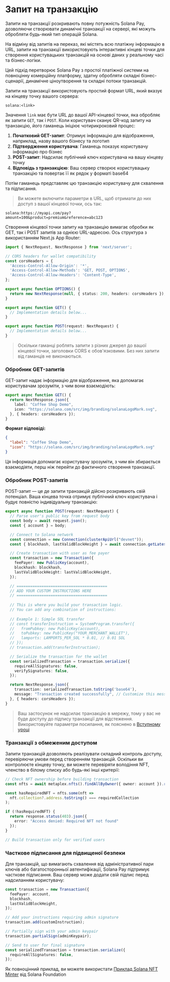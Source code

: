 
# Запит на транзакцію

Запити на транзакції розкривають повну потужність Solana Pay, дозволяючи створювати динамічні транзакції на сервері, які можуть обробляти будь-який тип операцій Solana.

На відміну від запитів на переказ, які містять всю платіжну інформацію в URL, запити на транзакції використовують інтерактивні кінцеві точки для створення користувацьких транзакцій на основі даних у реальному часі та бізнес-логіки.

Цей підхід перетворює Solana Pay з простої платіжної системи на повноцінну комерційну платформу, здатну обробляти складні бізнес-сценарії, динамічне ціноутворення та складні потоки транзакцій.

<ArticleSection name="Як працюють запити на транзакції" id="how-it-works" level="h2" />

Запити на транзакції використовують простий формат URL, який вказує на кінцеву точку вашого сервера:

```
solana:<link>
```

Значення `link` має бути URL до вашої API-кінцевої точки, яка обробляє як запити `GET`, так і `POST`. Коли користувач сканує QR-код запиту на транзакцію, його гаманець ініціює чотирикроковий процес:
1. **Початковий GET-запит**: Отримує інформацію для відображення, наприклад, назву вашого бізнесу та логотип
2. **Підтвердження користувача**: Гаманець показує користувачу інформацію про бізнес
3. **POST-запит**: Надсилає публічний ключ користувача на вашу кінцеву точку
4. **Відповідь з транзакцією**: Ваш сервер створює користувацьку транзакцію та повертає її як рядок у форматі base64

Потім гаманець представляє цю транзакцію користувачу для схвалення та підписання.

> Ви можете включити параметри в URL, щоб отримати до них доступ з вашої кінцевої точки, ось так:

```
solana:https://myapi.com/pay?amount=100&product=premium&reference=abc123
```

<ArticleSection name="Створення API-кінцевої точки" id="api-endpoint" level="h2" />

Створення кінцевої точки запиту на транзакцію вимагає обробки як GET, так і POST запитів за однією URL-адресою. Ось структура з використанням Next.js App Router:

```ts
import { NextRequest, NextResponse } from 'next/server';

// CORS headers for wallet compatibility
const corsHeaders = {
  'Access-Control-Allow-Origin': '*',
  'Access-Control-Allow-Methods': 'GET, POST, OPTIONS',
  'Access-Control-Allow-Headers': 'Content-Type',
};

export async function OPTIONS() {
  return new NextResponse(null, { status: 200, headers: corsHeaders });
}

export async function GET() {
  // Implementation details below...
}

export async function POST(request: NextRequest) {
  // Implementation details below...
}
```

> Оскільки гаманці роблять запити з різних джерел до вашої кінцевої точки, заголовки CORS є обов'язковими. Без них запити від гаманців не виконаються.

### Обробник GET-запитів

GET-запит надає інформацію для відображення, яка допомагає користувачам зрозуміти, з чим вони взаємодіють:

```ts
export async function GET() {
  return NextResponse.json({
    label: "Coffee Shop Demo",
    icon: "https://solana.com/src/img/branding/solanaLogoMark.svg",
  }, { headers: corsHeaders });
}
```

**Формат відповіді:**

```json
{
  "label": "Coffee Shop Demo",
  "icon": "https://solana.com/src/img/branding/solanaLogoMark.svg"
}
```

Ця інформація допомагає користувачу зрозуміти, з чим він збирається взаємодіяти, перш ніж перейти до фактичного створення транзакції.

### Обробник POST-запитів

POST-запит — це де запити транзакцій дійсно розкривають свій потенціал. Ваша кінцева точка отримує публічний ключ користувача і будує повністю індивідуальну транзакцію:

```ts
export async function POST(request: NextRequest) {
  // Parse user's public key from request body
  const body = await request.json();
  const { account } = body;

  // Connect to Solana network
  const connection = new Connection(clusterApiUrl("devnet"));
  const { blockhash, lastValidBlockHeight } = await connection.getLatestBlockhash();

  // Create transaction with user as fee payer
  const transaction = new Transaction({
    feePayer: new PublicKey(account),
    blockhash: blockhash,
    lastValidBlockHeight: lastValidBlockHeight,
  });

  // ========================================
  // ADD YOUR CUSTOM INSTRUCTIONS HERE
  // ========================================
  
  // This is where you build your transaction logic.
  // You can add any combination of instructions:
  
  // Example 1: Simple SOL transfer
  // const transferInstruction = SystemProgram.transfer({
  //   fromPubkey: new PublicKey(account),
  //   toPubkey: new PublicKey("YOUR_MERCHANT_WALLET"),
  //   lamports: LAMPORTS_PER_SOL * 0.01, // 0.01 SOL
  // });
  // transaction.add(transferInstruction);

  // Serialize the transaction for the wallet
  const serializedTransaction = transaction.serialize({
    requireAllSignatures: false,
    verifySignatures: false,
  });

  return NextResponse.json({
    transaction: serializedTransaction.toString('base64'),
    message: "Transaction created successfully", // Customize this message
  }, { headers: corsHeaders });
}
```

> Ваш застосунок не надсилає транзакцію в мережу, тому у вас не буде доступу до підпису транзакції для відстеження. Використовуйте параметри посилання, як пояснено в [Вступному уроці](/uk/courses/solana-pay/introduction#reference)

<ArticleSection name="Advanced Capabilities" id="advanced-capabilities" level="h2" />

### Транзакції з обмеженим доступом

Запити транзакцій дозволяють реалізувати складний контроль доступу, перевіряючи умови перед створенням транзакцій. Оскільки ви контролюєте кінцеву точку, ви можете перевіряти володіння NFT, членство в білому списку або будь-які інші критерії:

```ts
// Check NFT ownership before building transaction
const nfts = await metaplex.nfts().findAllByOwner({ owner: account }).run(); 

const hasRequiredNFT = nfts.some(nft => 
  nft.collection?.address.toString() === requiredCollection
);

if (!hasRequiredNFT) {
  return response.status(403).json({ 
    error: "Access denied: Required NFT not found" 
  });
}

// Build transaction only for verified users
```

### Часткове підписання для підвищеної безпеки

Для транзакцій, що вимагають схвалення від адміністративної пари ключів або багатосторонньої автентифікації, Solana Pay підтримує часткове підписання. Ваш сервер може додати свій підпис перед надсиланням користувачу:

```ts
const transaction = new Transaction({
  feePayer: account,
  blockhash,
  lastValidBlockHeight,
});

// Add your instructions requiring admin signature
transaction.add(customInstruction);

// Partially sign with your admin keypair
transaction.partialSign(adminKeypair);

// Send to user for final signature
const serializedTransaction = transaction.serialize({
  requireAllSignatures: false,
});
```

<ArticleSection name="Example" id="example" level="h2" />

Як повноцінний приклад, ви можете використати [Приклад Solana NFT Minter](https://github.com/solana-developers/solana-pay-nft-minter/tree/main) від Solana Foundation
